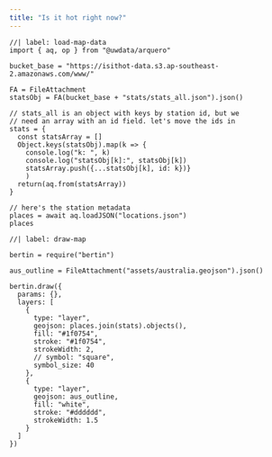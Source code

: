 ```yaml
---
title: "Is it hot right now?"
---
```


```ojs
//| label: load-map-data
import { aq, op } from "@uwdata/arquero"

bucket_base = "https://isithot-data.s3.ap-southeast-2.amazonaws.com/www/"

FA = FileAttachment
statsObj = FA(bucket_base + "stats/stats_all.json").json()

// stats_all is an object with keys by station id, but we
// need an array with an id field. let's move the ids in
stats = {
  const statsArray = []
  Object.keys(statsObj).map(k => {
    console.log("k: ", k)
    console.log("statsObj[k]:", statsObj[k])
    statsArray.push({...statsObj[k], id: k})}
    )
  return(aq.from(statsArray))
}

// here's the station metadata
places = await aq.loadJSON("locations.json")
places
```

```ojs
//| label: draw-map

bertin = require("bertin")

aus_outline = FileAttachment("assets/australia.geojson").json()

bertin.draw({
  params: {},
  layers: [
    {
      type: "layer",
      geojson: places.join(stats).objects(),
      fill: "#1f0754",
      stroke: "#1f0754",
      strokeWidth: 2,
      // symbol: "square",
      symbol_size: 40
    },
    {
      type: "layer",
      geojson: aus_outline,
      fill: "white",
      stroke: "#dddddd",
      strokeWidth: 1.5
    }
  ]
})


```



